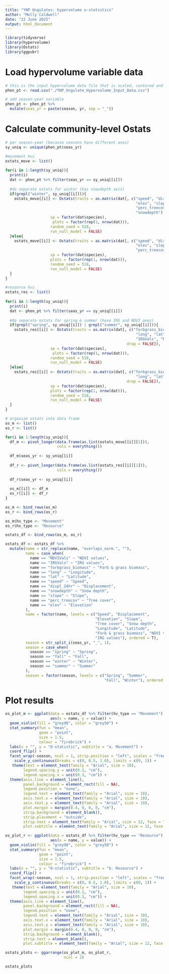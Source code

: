```yaml
---
title: "YNP Ungulates: hypervolume o-statistics"
author: "Molly Caldwell"
date: "22 June 2025"
output: html_document
---
```


```r
library(tidyverse)
library(hypervolume)
library(Ostats)
library(ggpubr)
```

# Load hypervolume variable data

```r
# this is the input hypervolume data file that is scaled, centered and subsampled for hypervolume calculations; download from https://doi.org/10.5061/dryad.d2547d8cm
phen_pt <- read.csv("./YNP_Ungulate_Hypervolume_Input_Data.csv")

# add season-year variable
phen_pt <- phen_pt %>% 
  mutate(seas_yr = paste(season, yr, sep = "_"))
```

# Calculate community-level Ostats

```r
# per season-year (because seasons have different axes)
sy_uniq <- unique(phen_pt$seas_yr)

#movement hvs
ostats_move <- list()
  
for(i in 1:length(sy_uniq)){
  print(i)
  dat <- phen_pt %>% filter(seas_yr == sy_uniq[[i]])
  
  #do separate ostats for winter (has snowdepth axis)
  if(grepl("winter", sy_uniq[[i]])){
    ostats_move[[i]] <- Ostats(traits = as.matrix(dat[, c("speed", "displ_24hr",
                                                          "elev", "slope",
                                                          "perc_treecov",
                                                          "snowdepth"), drop = FALSE]),
                    sp = factor(dat$species),
                     plots = factor(rep(1, nrow(dat))),
                    random_seed = 518,
                    run_null_model = FALSE)
  }else{
    ostats_move[[i]] <- Ostats(traits = as.matrix(dat[, c("speed", "displ_24hr",
                                                          "elev", "slope",
                                                          "perc_treecov"), drop = FALSE]),
                    sp = factor(dat$species),
                    plots = factor(rep(1, nrow(dat))),
                    random_seed = 518,
                    run_null_model = FALSE)
  }
}

#resource hvs
ostats_res <- list()
  
for(i in 1:length(sy_uniq)){
  print(i)
  dat <- phen_pt %>% filter(seas_yr == sy_uniq[[i]])
  
  #do separate ostats for spring & summer (have IRG and NDVI axes)
  if(grepl("spring", sy_uniq[[i]]) | grepl("summer", sy_uniq[[i]])){
    ostats_res[[i]] <- Ostats(traits = as.matrix(dat[, c("forbgrass_biomass",
                                                          "long", "lat",
                                                          "IRGVals", "NDVIVals"),
                                                      drop = FALSE]),
                    sp = factor(dat$species),
                     plots = factor(rep(1, nrow(dat))),
                    random_seed = 518,
                    run_null_model = FALSE)
  }else{
    ostats_res[[i]] <- Ostats(traits = as.matrix(dat[, c("forbgrass_biomass",
                                                          "long", "lat"), 
                                                      drop = FALSE]),
                    sp = factor(dat$species),
                    plots = factor(rep(1, nrow(dat))),
                    random_seed = 518,
                    run_null_model = FALSE)
  }
}

```

```r
# organize ostats into data frame
os_m <- list()
os_r <- list()

for(i in 1:length(sy_uniq)){
  df_m <- pivot_longer(data.frame(as.list(ostats_move[[i]][1])), 
                       cols = everything())
  
  df_m$seas_yr <- sy_uniq[[i]]
  
  df_r <- pivot_longer(data.frame(as.list(ostats_res[[i]][1])), 
                       cols = everything())
               
  df_r$seas_yr <- sy_uniq[[i]]
  
  os_m[[i]] <- df_m
  os_r[[i]] <- df_r
}

os_m <- bind_rows(os_m)
os_r <- bind_rows(os_r)

os_m$hv_type <- "Movement"
os_r$hv_type <- "Resource"

ostats_df <- bind_rows(os_m, os_r)

ostats_df <- ostats_df %>% 
  mutate(name = str_replace(name, "overlaps_norm.", ""),
         name = case_when(
           name == "NDVIVals" ~ "NDVI values",
           name == "IRGVals" ~ "IRG values",
           name == "forbgrass_biomass" ~ "Forb & grass biomass",
           name == "long" ~ "Longitude",
           name == "lat" ~ "Latitude",
           name == "speed" ~ "Speed",
           name == "displ_24hr" ~ "Displacement",
           name == "snowdepth" ~ "Snow depth",
           name == "slope" ~ "Slope",
           name == "perc_treecov" ~ "Tree cover",
           name == "elev" ~ "Elevation"
         ),
         name = factor(name, levels = c("Speed", "Displacement",
                                        "Elevation", "Slope",
                                        "Tree cover", "Snow depth",
                                        "Longitude", "Latitude",
                                        "Forb & grass biomass", "NDVI values",
                                        "IRG values"), ordered = T),
         season = str_split_i(seas_yr, "_", 1),
         season = case_when(
           season == "spring" ~ "Spring",
           season == "fall" ~ "Fall",
           season == "winter" ~ "Winter",
           season == "summer" ~ "Summer"
         ),
         season = factor(season, levels = c("Spring", "Summer",
                                            "Fall", "Winter"), ordered = T))
```

# Plot results

```r
os_plot_m <- ggplot(data = ostats_df %>% filter(hv_type == "Movement"),
                    aes(x = name, y = value)) +
  geom_violin(fill = "grey90", color = "grey50") +
  stat_summary(fun = "mean",
               geom = "point", 
               size = 1.5,
               colour = "firebrick") +
  labs(x = "", y = "O-statistic", subtitle = "a. Movement") +
  coord_flip() + 
  facet_wrap(~season, ncol = 1, strip.position = "left", scales = "free") +
    scale_y_continuous(breaks = c(0, 0.5, 1.0), limits = c(0, 1)) +
   theme(text = element_text(family = "Arial", size = 10),
        legend.spacing.y = unit(0.2, "cm"),
        legend.spacing.x = unit(0.3, "cm")) +
  theme(axis.line = element_line(),
        panel.background = element_rect(fill = NA),
        legend.position = "none",
        legend.text = element_text(family = "Arial", size = 10),
        axis.text.x = element_text(family = "Arial", size = 10),
        axis.text.y = element_text(family = "Arial", size = 10),
        plot.margin = margin(0.4, 0, 0, 0, "cm"),
        strip.background = element_blank(),
        strip.placement = "outside",
        strip.text = element_text(family = "Arial", size = 12, face = "bold"),
        plot.subtitle = element_text(family = "Arial", size = 12, face = "bold"))

os_plot_r <- ggplot(data = ostats_df %>% filter(hv_type == "Resource"),
                    aes(x = name, y = value)) +
  geom_violin(fill = "grey90", color = "grey50") +
  stat_summary(fun = "mean",
               geom = "point", 
               size = 1.5,
               colour = "firebrick") +
  labs(x = "", y = "O-statistic", subtitle = "b. Resource") +
  coord_flip() + 
  facet_wrap(~season, ncol = 1, strip.position = "left", scales = "free") +
    scale_y_continuous(breaks = c(0, 0.5, 1.0), limits = c(0, 1)) +
   theme(text = element_text(family = "Arial", size = 10),
        legend.spacing.y = unit(0.2, "cm"),
        legend.spacing.x = unit(0.3, "cm")) +
  theme(axis.line = element_line(),
        panel.background = element_rect(fill = NA),
        legend.position = "none",
        legend.text = element_text(family = "Arial", size = 10),
        axis.text.x = element_text(family = "Arial", size = 10),
        axis.text.y = element_text(family = "Arial", size = 10),
        plot.margin = margin(0.4, 0, 0, 0, "cm"),
        strip.background = element_blank(),
        strip.text = element_blank(),
        plot.subtitle = element_text(family = "Arial", size = 12, face = "bold"))

ostats_plots <- ggarrange(os_plot_m, os_plot_r,
                          ncol = 2)

ostats_plots
```



